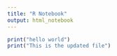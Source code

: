 ```yaml
---
title: "R Notebook"
output: html_notebook
---
```


```r
print("hello world")
print("This is the updated file")
```